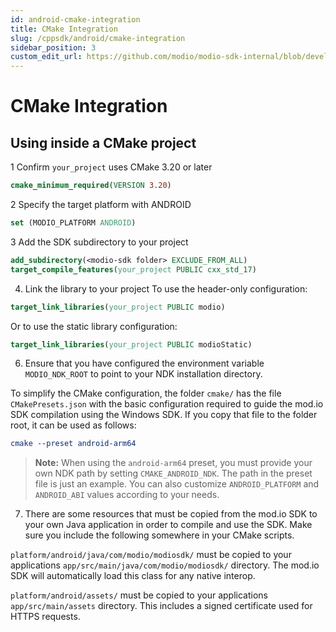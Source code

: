 ```yaml
---
id: android-cmake-integration
title: CMake Integration
slug: /cppsdk/android/cmake-integration
sidebar_position: 3
custom_edit_url: https://github.com/modio/modio-sdk-internal/blob/develop/platform/android/doc/cmake-integration.mdx
---
```


# CMake Integration

## Using inside a CMake project

1 Confirm `your_project` uses CMake 3.20 or later
```cmake
cmake_minimum_required(VERSION 3.20)
```
2 Specify the target platform with ANDROID
```cmake
set (MODIO_PLATFORM ANDROID)
```
3 Add the SDK subdirectory to your project
```cmake
add_subdirectory(<modio-sdk folder> EXCLUDE_FROM_ALL)
target_compile_features(your_project PUBLIC cxx_std_17)
```
4. Link the library to your project
To use the header-only configuration:
```cmake
target_link_libraries(your_project PUBLIC modio)
```
Or to use the static library configuration:

```cmake
target_link_libraries(your_project PUBLIC modioStatic)
```

6. Ensure that you have configured the environment variable `MODIO_NDK_ROOT` to point to your NDK installation directory.

To simplify the CMake configuration, the folder `cmake/` has the file `CMakePresets.json` with the basic configuration required to guide the mod.io SDK compilation using the Windows SDK. If you copy that file to the folder root, it can be used as follows:

```cmake
cmake --preset android-arm64
```

> **Note:** When using the `android-arm64` preset, you must provide your own NDK path by setting `CMAKE_ANDROID_NDK`. The path in the preset file is just an example. You can also customize `ANDROID_PLATFORM` and `ANDROID_ABI` values according to your needs.

7. There are some resources that must be copied from the mod.io SDK to your own Java application in order to compile and use the SDK. Make sure you include the following somewhere in your CMake scripts.

`platform/android/java/com/modio/modiosdk/` must be copied to your applications `app/src/main/java/com/modio/modiosdk/` directory. The mod.io SDK will automatically load this class for any native interop.

`platform/android/assets/` must be copied to your applications `app/src/main/assets` directory. This includes a signed certificate used for HTTPS requests.
